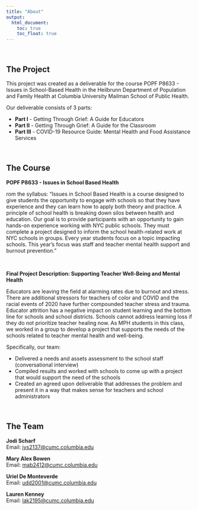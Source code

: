 ```yaml
---
title: "About"
output: 
  html_document:
    toc: true
    toc_float: true
---
```

<br>

## The Project

This project was created as a deliverable for the course POPF P8633 - Issues in School-Based Health in the Heilbrunn Department of Population and Family Health at Columbia University Mailman School of Public Health. 

Our deliverable consists of 3 parts:

* **Part I** - Getting Through Grief: A Guide for Educators
* **Part II** - Getting Through Grief: A Guide for the Classroom
* **Part III** - COVID-19 Resource Guide: Mental Health and Food Assistance Services

<br>

## The Course

**POPF P8633 - Issues in School Based Health** <br>

rom the syllabus: "Issues in School Based Health is a course designed to give students the opportunity to engage with schools so that they have experience and they can learn how to apply both theory and practice. A principle of school health is breaking down silos between health and education. Our goal is to provide participants with an opportunity to gain hands-on experience working with NYC public schools. They must complete a project designed to inform the school health-related work at NYC schools in groups. Every year students focus on a topic impacting schools. This year’s focus was staff and teacher mental health support and burnout prevention."

<br>

**Final Project Description: Supporting Teacher Well-Being and Mental Health** <br>

Educators are leaving the field at alarming rates due to burnout and stress. There are additional stressors for teachers of color and COVID and the racial events of 2020 have further compounded teacher stress and trauma. Educator attrition has a negative impact on student learning and the bottom line for schools and school districts. Schools cannot address learning loss if they do not prioritize teacher healing now. As MPH students in this class, we worked in a group to develop a project that supports the needs of the schools related to teacher mental health and well-being.

Specifically, our team:

* Delivered a needs and assets assessment to the school staff (conversational interview)
* Compiled results and worked with schools to come up with a project that would support the need of
the schools
* Created an agreed upon deliverable that addresses the problem and present it in a way that
makes sense for teachers and school administrators

<br> 

## The Team

**Jodi Scharf** <br>
Email: [jys2137@cumc.columbia.edu](mailto:jys2137@columbia.edu)  

**Mary Alex Bowen** <br>
Email: [mab2412@cumc.columbia.edu](mailto:mab2412@cumc.columbia.edu)  

**Uriel De Monteverde** <br>
Email: [udd2001@cumc.columbia.edu](mailto:udd2001@cumc.columbia.edu)

**Lauren Kenney** <br>
Email: [lak2195@cumc.columbia.edu](mailto:lak2195@cumc.columbia.edu)
<br> <br>